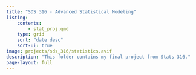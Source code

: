 ```yaml
---
title: "SDS 316 - Advanced Statistical Modeling"
listing:
    contents: 
        - stat_proj.qmd
    type: grid
    sort: "date desc"
    sort-ui: true
image: projects/sds_316/statistics.avif
description: "This folder contains my final project from Stats 316."
page-layout: full
---
```


